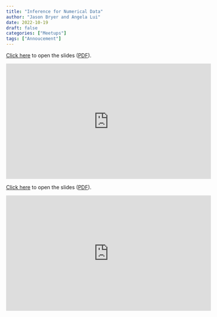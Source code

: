 ```yaml
---
title: "Inference for Numerical Data"
author: "Jason Bryer and Angela Lui"
date: 2022-10-19
draft: false
categories: ["Meetups"]
tags: ["Annoucement"]
---
```



[Click here](/slides/07-Inference_for_Numerical_Data.html#1) to open the slides ([PDF](/slides/07-Inference_for_Numerical_Data.pdf)).

<iframe width="560" height="315" src="https://www.youtube.com/embed/jSjDXr7pEPk" title="YouTube video player" frameborder="0" allow="accelerometer; autoplay; clipboard-write; encrypted-media; gyroscope; picture-in-picture" allowfullscreen></iframe>

<!--more-->

[Click here](/slides/07-Inference_for_Numerical_Data.html#1) to open the slides ([PDF](/slides/07-Inference_for_Numerical_Data.pdf)).

<iframe width="560" height="315" src="https://www.youtube.com/embed/jSjDXr7pEPk" title="YouTube video player" frameborder="0" allow="accelerometer; autoplay; clipboard-write; encrypted-media; gyroscope; picture-in-picture" allowfullscreen></iframe>



